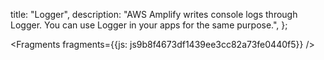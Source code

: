   title: "Logger",
  description: "AWS Amplify writes console logs through Logger. You can use Logger in your apps for the same purpose.",
};






<Fragments fragments={{js: js9b8f4673df1439ee3cc82a73fe0440f5}} />